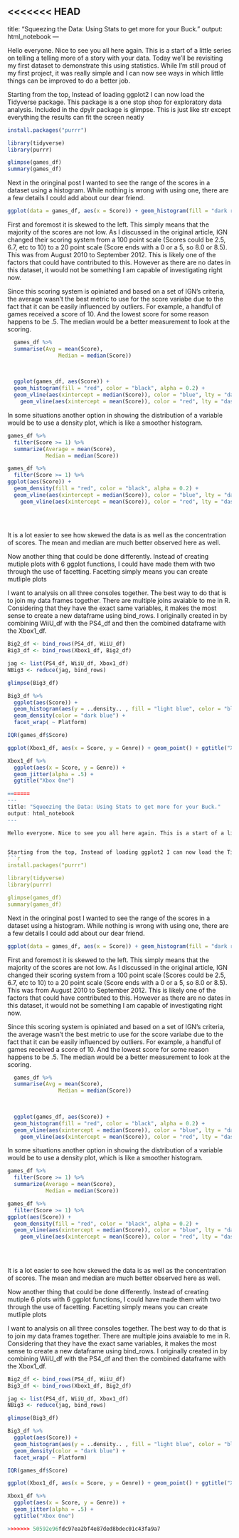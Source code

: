 <<<<<<< HEAD
---
title: "Squeezing the Data: Using Stats to get more for your Buck."
output: html_notebook
---

Hello everyone. Nice to see you all here again. This is a start of a little series on telling a telling more of  a story with your data. Today we'll be revisiting my first dataset to demonstrate this using statistics. While I'm still proud of my first project, it was really simple and I can now see ways in which  little things can be improved to do a better job. 


Starting from the top, Instead of loading ggplot2 I can now load the Tidyverse package. This package is a one stop shop for exploratory data analysis. Included in the dpylr package is glimpse. This is just like str except everything the results can fit the screen neatly 
```r
install.packages("purrr")

library(tidyverse)
library(purrr)

glimpse(games_df)
summary(games_df)
```


Next in the oringinal post I wanted to see the range of the scores in a dataset using a histogram. While nothing is wrong with using one, there are a few details I could add about our dear friend.

```r
ggplot(data = games_df, aes(x = Score)) + geom_histogram(fill = "dark red")
```

First and foremost it is skewed to the left. This simply means that the majority of the scores are not  low. As I discussed in the original article, IGN changed their scoring system from a 100 point scale (Scores could be 2.5, 6.7, etc to 10) to a 20 point scale (Score ends with a 0 or a 5, so 8.0 or 8.5). This was from August 2010 to September 2012. This is likely one of the factors that could have contributed to this. However as there are no dates in this dataset, it would not be something I am capable of investigating right now. 

Since this scoring system is opiniated and based on a set of IGN's criteria, the  average wasn't the best metric to use for the score variabe due to the fact that it can be easily influenced by outliers. For example, a handful of games received a score of 10. And the lowest score for some reason happens to be .5. The median would be a better measurement to look at the scoring.  

```r
  games_df %>%
  summarise(Avg = mean(Score),
                Median = median(Score))

  
 
  ggplot(games_df, aes(Score)) +
  geom_histogram(fill = "red", color = "black", alpha = 0.2) +
  geom_vline(aes(xintercept = median(Score)), color = "blue", lty = "dashed", size  =1) +
    geom_vline(aes(xintercept = mean(Score)), color = "red", lty = "dashed", size  =1)

```


In some situations another option in showing the distribution of a variable would be to use a density plot, which is like a smoother histogram.
 
 
```r
games_df %>%
  filter(Score >= 1) %>%
  summarize(Average = mean(Score),
            Median = median(Score))

games_df %>%
  filter(Score >= 1) %>%
ggplot(aes(Score)) +
  geom_density(fill = "red", color = "black", alpha = 0.2) +
  geom_vline(aes(xintercept = median(Score)), color = "blue", lty = "dashed", size  =1) +
    geom_vline(aes(xintercept = mean(Score)), color = "red", lty = "dashed", size  =1)
 
 
 
``` 

 
It is a lot easier to see how skewed the data is as well as the concentration of scores.  The mean and median are much better observed here as well.


 Now another thing that could be done differently. Instead of creating mutiple  plots with 6 ggplot functions, I could have made them with two through the use of facetting. Facetting simply means you can create mutliple plots   


I want to analysis on all three consoles together. The best way to do that is to join my data frames together. There are multiple joins avaiable to me in R. Considering that they have the exact same variables, it  makes the most sense to create  a new dataframe using bind_rows. I originally created in by combining  WiiU_df with the PS4_df and then the combined dataframe with the Xbox1_df.    

```r
Big2_df <- bind_rows(PS4_df, WiiU_df)
Big3_df <- bind_rows(Xbox1_df, Big2_df)

jag <- list(PS4_df, WiiU_df, Xbox1_df)
NBig3 <- reduce(jag, bind_rows)

glimpse(Big3_df)

Big3_df %>%
  ggplot(aes(Score)) +
  geom_histogram(aes(y = ..density.. , fill = "light blue", color = "black")) +
  geom_density(color = "dark blue") +
  facet_wrap( ~ Platform)

IQR(games_df$Score)
```


```r

ggplot(Xbox1_df, aes(x = Score, y = Genre)) + geom_point() + ggtitle("Xbox One") 

Xbox1_df %>%
  ggplot(aes(x = Score, y = Genre)) + 
  geom_jitter(alpha = .5) + 
  ggtitle("Xbox One") 

=======
---
title: "Squeezing the Data: Using Stats to get more for your Buck."
output: html_notebook
---

Hello everyone. Nice to see you all here again. This is a start of a little series on telling a telling more of  a story with your data. Today we'll be revisiting my first dataset to demonstrate this using statistics. While I'm still proud of my first project, it was really simple and I can now see ways in which  little things can be improved to do a better job. 


Starting from the top, Instead of loading ggplot2 I can now load the Tidyverse package. This package is a one stop shop for exploratory data analysis. Included in the dpylr package is glimpse. This is just like str except everything the results can fit the screen neatly 
```r
install.packages("purrr")

library(tidyverse)
library(purrr)

glimpse(games_df)
summary(games_df)
```


Next in the oringinal post I wanted to see the range of the scores in a dataset using a histogram. While nothing is wrong with using one, there are a few details I could add about our dear friend.

```r
ggplot(data = games_df, aes(x = Score)) + geom_histogram(fill = "dark red")
```

First and foremost it is skewed to the left. This simply means that the majority of the scores are not  low. As I discussed in the original article, IGN changed their scoring system from a 100 point scale (Scores could be 2.5, 6.7, etc to 10) to a 20 point scale (Score ends with a 0 or a 5, so 8.0 or 8.5). This was from August 2010 to September 2012. This is likely one of the factors that could have contributed to this. However as there are no dates in this dataset, it would not be something I am capable of investigating right now. 

Since this scoring system is opiniated and based on a set of IGN's criteria, the  average wasn't the best metric to use for the score variabe due to the fact that it can be easily influenced by outliers. For example, a handful of games received a score of 10. And the lowest score for some reason happens to be .5. The median would be a better measurement to look at the scoring.  

```r
  games_df %>%
  summarise(Avg = mean(Score),
                Median = median(Score))

  
 
  ggplot(games_df, aes(Score)) +
  geom_histogram(fill = "red", color = "black", alpha = 0.2) +
  geom_vline(aes(xintercept = median(Score)), color = "blue", lty = "dashed", size  =1) +
    geom_vline(aes(xintercept = mean(Score)), color = "red", lty = "dashed", size  =1)

```


In some situations another option in showing the distribution of a variable would be to use a density plot, which is like a smoother histogram.
 
 
```r
games_df %>%
  filter(Score >= 1) %>%
  summarize(Average = mean(Score),
            Median = median(Score))

games_df %>%
  filter(Score >= 1) %>%
ggplot(aes(Score)) +
  geom_density(fill = "red", color = "black", alpha = 0.2) +
  geom_vline(aes(xintercept = median(Score)), color = "blue", lty = "dashed", size  =1) +
    geom_vline(aes(xintercept = mean(Score)), color = "red", lty = "dashed", size  =1)
 
 
 
``` 

 
It is a lot easier to see how skewed the data is as well as the concentration of scores.  The mean and median are much better observed here as well.


 Now another thing that could be done differently. Instead of creating mutiple 6 plots with 6 ggplot functions, I could have made them with two through the use of facetting. Facetting simply means you can create mutliple plots   


I want to analysis on all three consoles together. The best way to do that is to join my data frames together. There are multiple joins avaiable to me in R. Considering that they have the exact same variables, it  makes the most sense to create  a new dataframe using bind_rows. I originally created in by combining  WiiU_df with the PS4_df and then the combined dataframe with the Xbox1_df.    

```r
Big2_df <- bind_rows(PS4_df, WiiU_df)
Big3_df <- bind_rows(Xbox1_df, Big2_df)

jag <- list(PS4_df, WiiU_df, Xbox1_df)
NBig3 <- reduce(jag, bind_rows)

glimpse(Big3_df)

Big3_df %>%
  ggplot(aes(Score)) +
  geom_histogram(aes(y = ..density.. , fill = "light blue", color = "black")) +
  geom_density(color = "dark blue") +
  facet_wrap( ~ Platform)

IQR(games_df$Score)
```


```r

ggplot(Xbox1_df, aes(x = Score, y = Genre)) + geom_point() + ggtitle("Xbox One") 

Xbox1_df %>%
  ggplot(aes(x = Score, y = Genre)) + 
  geom_jitter(alpha = .5) + 
  ggtitle("Xbox One") 

>>>>>>> 50592e96fdc97ea2bf4e87ded8bdec01c43fa9a7
```